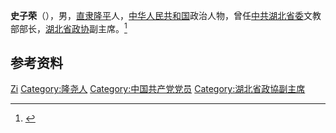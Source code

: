 '''史子荣'''（{{bd|1914年||2002年|6月6日}}），男，[[直隶|直隶]][[隆平县|隆平]]人，[[中华人民共和国|中华人民共和国]]政治人物，曾任[[中共湖北省委|中共湖北省委]]文教部部长，[[湖北省政协|湖北省政协]]副主席。<ref>{{Cite book|title=中华人民共和国职官志|author=何虎生, 李耀东, 向常福主编|publisher=中国社会出版社|year=2003|isbn=9787800883934|location=北京|pages=}}</ref>

== 参考资料 ==
{{reflist}}

{{中国人物小作品}}

{{Authority control}}
{{DEFAULTSORT:Shi史}}
[[Category:史姓|Zi]]
[[Category:隆尧人|Category:隆尧人]]
[[Category:中国共产党党员|Category:中国共产党党员]]
[[Category:湖北省政協副主席|Category:湖北省政協副主席]]